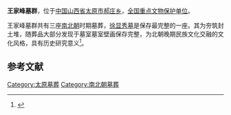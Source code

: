 {{coord|37.83569|112.61212|display=title}}
{{文物保护单位
| 级别 = 全国
| 名称 = 王家峰墓群
| 编号 = 6-233
| 分类 = 古墓葬
| 时代 = [[南北朝|南北朝]]
| 所在 = [[山西省|山西省]][[太原市|太原市]]
| 登录 = 2006年
| Cat = 山西全国重点文物保护单位
}}
'''王家峰墓群'''，位于[[中华人民共和国|中国]][[山西省|山西省]][[太原市|太原市]][[郝庄乡|郝庄乡]]，[[全国重点文物保护单位|全国重点文物保护单位]]。

王家峰墓群共有三座[[南北朝|南北朝]]时期墓葬，[[徐显秀墓|徐显秀墓]]是保存最完整的一座。其为夯筑封土堆，随葬品大部分发现于墓室墓室壁画保存完整，为北朝晚期民族文化交融的文化风格，具有历史研究意义<ref>{{Cite web |url=http://www.huaxia.com/zhsx/sxsy/wwzy/12/1264938.html |title=王家峰墓群 |accessdate=2010-08-05 |archive-date=2010-09-01 |archive-url=https://web.archive.org/web/20100901150033/http://www.huaxia.com/zhsx/sxsy/wwzy/12/1264938.html |dead-url=no }}</ref>。

==参考文献==
<div class="references-small">
<references></references>
</div>

{{王家峰墓群}}
{{山西全国重点文物保护单位}}
[[Category:太原墓葬|Category:太原墓葬]]
[[Category:南北朝墓葬|Category:南北朝墓葬]]